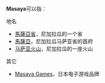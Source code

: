 '''Masaya'''可以指：

; 地名
* [[馬薩亞省|馬薩亞省]]，尼加拉瓜的一个省
* [[馬薩亞|馬薩亞]]，尼加拉瓜马萨亚省的首府
* [[马萨亚火山|马萨亚火山]]，尼加拉瓜的一座火山

; 其它
* [[Masaya_Games|Masaya Games]]，日本电子游戏品牌

{{disambig|cat=非中文名称消歧义|Masaya}}
